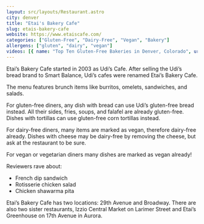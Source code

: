 ```yaml
---
layout: src/layouts/Restaurant.astro
city: denver
title: "Etai's Bakery Cafe"
slug: etais-bakery-cafe
website: https://www.etaiscafe.com/
categories: ["Gluten-Free", "Dairy-Free", "Vegan", "Bakery"]
allergens: ["gluten", "dairy", "vegan"]
videos: [{ name: "Top Ten Gluten-Free Bakeries in Denver, Colorado", url: "https://www.youtube.com/watch?v=5puLRbNpSUc" }]
---
```


Etai’s Bakery Cafe started in 2003 as Udi’s Cafe. After selling the Udi’s bread brand to Smart Balance, Udi’s cafes were renamed Etai’s Bakery Cafe.

The menu features brunch items like burritos, omelets, sandwiches, and salads.

For gluten-free diners, any dish with bread can use Udi’s gluten-free bread instead. All their sides, fries, soups, and falafel are already gluten-free. Dishes with tortillas can use gluten-free corn tortillas instead.

For dairy-free diners, many items are marked as vegan, therefore dairy-free already. Dishes with cheese may be dairy-free by removing the cheese, but ask at the restaurant to be sure.

For vegan or vegetarian diners many dishes are marked as vegan already!

Reviewers rave about:
* French dip sandwich
* Rotisserie chicken salad
* Chicken shawarma pita

Etai’s Bakery Cafe has two locations: 29th Avenue and Broadway. There are also two sister restaurants, Izzio Central Market on Larimer Street and Etai’s Greenhouse on 17th Avenue in Aurora.
